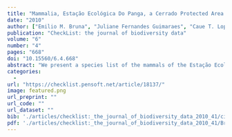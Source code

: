 ```yaml
---
title: "Mammalia, Estação Ecológica Do Panga, a Cerrado Protected Area in Minas Gerais State, Brazil"
date: "2010"
author: ["Emilio M. Bruna", "Juliane Fernandes Guimaraes", "Caue T. Lopes", "Polyanna Duarte", "Ana Claudia Lemos Gomes", "Sonia Cristina S. Belentani", "Renata Pacheco", "Katia G. Facure", "Frederico G. Lemos", "Heraldo L. Vasconcelos"]
publication: "CheckList: the journal of biodiversity data"
volume: "6"
number: "4"
pages: "668"
doi: "10.15560/6.4.668"
abstract: "We present a species list of the mammals of the Estação Ecológica do Panga, a 404 ha Cerrado reserve in Minas Gerais state, Brazil. Using methods ranging from camera traps to direct observations, we documented 46 species in the reserve. Among medium and large-sized mammals, the order Carnivora was the most commonly observed (N=12 species). The highest relative frequencies of observation were of Mazama guazoubira and Cerdocyon thous. Pecari tajacu was the most frequent species in camera traps. Over the course of 7320 trap nights there were 105 captures of small mammals from seven species, with an overall capture rate of 1.6 %. The highest capture rates were for the marsupial Gracilinanus agilis, with Calomys tener the most commonly caught rodent. Our survey suggests that many of the Cerrado’s mammal species can persist in landscapes that are a mosaic of natural areas and some types of agriculture."
categories: 
  - 
url: "https://checklist.pensoft.net/article/18137/"
image: featured.png
url_preprint: ""
url_code: ""
url_dataset: ""
bib: './articles/checklist:_the_journal_of_biodiversity_data_2010_41/cite.bib'
pdf: './articles/checklist:_the_journal_of_biodiversity_data_2010_41/Bruna_et_al_2010.pdf'
---
```

